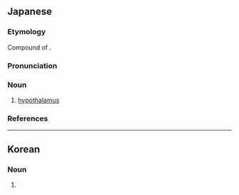 ==Japanese==
{{wikipedia|lang=ja}}
{{ja-kanjitab|し|しょう|か|ぶ|yomi=o}}

===Etymology===
Compound of {{compound|視床|tr1=shishō|t1=thalamus|下部|tr2=kabu|t2=lower part|lang=ja|sort=ししょうかぶ}}.

===Pronunciation===
{{ja-pron|yomi=o|ししょうかぶ|acc=4|acc_ref=DJR}}

===Noun===
{{ja-noun|ししょうかぶ|hhira=ししやうかぶ}}

# {{lb|ja|anatomy|sort=ししょうかぶ}} [[hypothalamus]]

===References===
<references/>

----

==Korean==
{{ko-hanjatab}}

===Noun===
{{ko-noun|hangeul=시상하부}}

# {{hanja form of|시상하부|[[hypothalamus]]}}